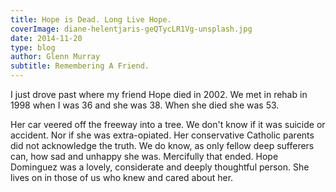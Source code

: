 ```yaml
---
title: Hope is Dead. Long Live Hope.
coverImage: diane-helentjaris-geQTycLR1Vg-unsplash.jpg
date: 2014-11-20
type: blog
author: Glenn Murray
subtitle: Remembering A Friend.
---
```

I just drove past where my friend Hope died in 2002. We met in rehab in 1998 when I was 36 and she was 38. When she died she was 53.

Her car veered off the freeway into a tree. We don't know if it was suicide or accident. Nor if she was extra-opiated. Her conservative Catholic parents did not acknowledge the truth. We do know, as only fellow deep sufferers can, how sad and unhappy she was. Mercifully that ended. Hope Dominguez was a lovely, considerate and deeply thoughtful person. She lives on in those of us who knew and cared about her.
